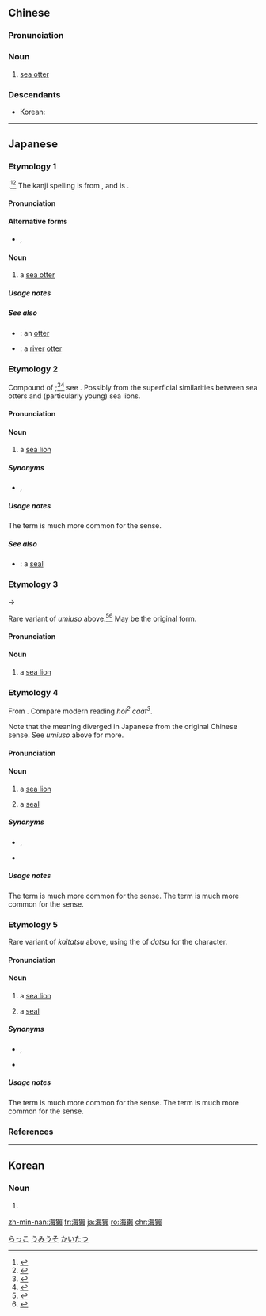 {{also|海獭}}
==Chinese==
{{zh-forms|s=海獭}}

===Pronunciation===
{{zh-pron
|m=hǎitǎ,háitǎ
|c=hoi2 caat3
|cat=n
}}

===Noun===
{{zh-noun}}

# [[sea otter]]

===Descendants===
* Korean: {{ko-l|해달}}

{{zh-cat|Mustelids}}

----

==Japanese==

===Etymology 1===
{{ja-kanjitab|sort=らっこ|yomi=irr}}
{{bor|ja|ain|sort=らっこ|ラッコ|tr=rakko|t=otter}}.<ref name="KDJ">{{R:Kokugo Dai Jiten}}</ref><ref name="DJR">{{R:Daijirin}}</ref> The kanji spelling is from {{der|ja|sort=らっこ|zh|海獺}}, and is {{juku|sort=らっこ}}.

====Pronunciation====
{{ja-pron|yomi=irr|らっこ|acc=0|acc_ref=DJR|acc2=1|acc2_ref=DJR}}

====Alternative forms====
* {{l|ja|猟虎}}, {{l|ja|獺虎}}

====Noun====
{{ja-noun|らっこ|ラッコ}}

# a [[sea otter]]

=====Usage notes=====
{{U:ja:biology|ラッコ}}

=====See also=====
* {{ja-r|獺|うそ}}: an [[otter]] {{qualifier|usually refers to a river otter, but can also refer to a sea otter; ''rakko'' is more common for a sea otter}}
* {{ja-r|川獺|かわうそ}}: a [[river]] [[otter]]

===Etymology 2===
{{ja-kanjitab|うみ|うそ|yomi=k}}
Compound of {{compound|ja|sort=うみうそ|海|tr1=umi|t1=sea|獺|tr2=uso|t2=otter}};<ref name="KDJ">{{R:Kokugo Dai Jiten}}</ref><ref name="DJR">{{R:Daijirin}}</ref> see {{m|ja|川獺|tr=kawauso}}. Possibly from the superficial similarities between sea otters and (particularly young) sea lions.

====Pronunciation====
{{ja-pron|yomi=k|うみうそ|acc=0|acc_ref=DJR}}

====Noun====
{{ja-noun|うみうそ}}

# {{lb|ja|archaic|sort=うみうそ}} a [[sea lion]]

=====Synonyms=====
* {{ja-r|海驢|あしか}}, {{ja-r|葦鹿|あしか}}

=====Usage notes=====
The term {{m|ja|海驢|tr=ashika}} is much more common for the {{m|en|sea lion}} sense.

=====See also=====
* {{ja-r|海豹|あざらし}}: a [[seal]]

===Etymology 3===
{{ja-kanjitab|yomi=k|うみ|おそ}}
{{IPAchar|/umiwoso/}} → {{IPAchar|/umioso/}}

Rare variant of ''umiuso'' above.<ref name="KDJ">{{R:Kokugo Dai Jiten}}</ref><ref name="DJR">{{R:Daijirin}}</ref> May be the original form.

====Pronunciation====
{{ja-pron|yomi=k|うみおそ}}

====Noun====
{{ja-noun|うみおそ|hhira=うみをそ}}

# {{lb|ja|sort=うみおそ|rare}} a [[sea lion]]

===Etymology 4===
{{ja-kanjitab|かい|たつ|yomi=o}}

From {{etyl|ltc|ja|sort=かいたつ}} {{m|zh|海獺|tr=xoj<sup>X</sup> that|lit=sea + otter}}. Compare modern {{etyl|yue|-}} reading ''hoi<sup>2</sup> caat<sup>3</sup>''.

Note that the meaning diverged in Japanese from the original Chinese sense. See ''umiuso'' above for more.

====Pronunciation====
{{ja-pron|yomi=kanon|かいたつ}}

====Noun====
{{ja-noun|かいたつ}}

# {{lb|ja|sort=かいたつ|rare|zoology}} a [[sea lion]]
# {{lb|ja|sort=かいたつ|rare|zoology}} a [[seal]]

=====Synonyms=====
* {{sense|sea lion}} {{ja-r|海驢|あしか}}, {{ja-r|葦鹿|あしか}}
* {{sense|seal}} {{ja-r|海豹|あざらし}}

=====Usage notes=====
The term {{m|ja|海驢|tr=ashika}} is much more common for the {{m|en|sea lion}} sense. The term {{m|ja|海豹|tr=azarashi}} is much more common for the {{m|en|seal}} sense.

===Etymology 5===
{{ja-kanjitab|yomi=o|かい|だつ}}
Rare variant of ''kaitatsu'' above, using the {{m|ja|慣用音|tr=kan'yōon}} of ''datsu'' for the {{m|ja|獺}} character.

====Pronunciation====
{{ja-pron|yomi=o|かいだつ}}

====Noun====
{{ja-noun|かいたつ}}

# {{lb|ja|sort=かいたつ|very|_|rare|zoology}} a [[sea lion]]
# {{lb|ja|sort=かいたつ|very|_|rare|zoology}} a [[seal]]

=====Synonyms=====
* {{sense|sea lion}} {{ja-r|海驢|あしか}}, {{ja-r|葦鹿|あしか}}
* {{sense|seal}} {{ja-r|海豹|あざらし}}

=====Usage notes=====
The term {{m|ja|海驢|tr=ashika}} is much more common for the {{m|en|sea lion}} sense. The term {{m|ja|海豹|tr=azarashi}} is much more common for the {{m|en|seal}} sense.

===References===
<references/>

[[Category:ja:Mustelids|らっこ]]
[[Category:ja:Eared seals|うみうそ]]
[[Category:ja:Eared seals|かいたつ]]

----

==Korean==
{{ko-hanjatab}}

===Noun===
{{ko-noun|hangeul=해달|mr=haedal|y=hāytal}}

# {{hanja form of|해달|[[sea otter]]}}

[[zh-min-nan:海獺]]
[[fr:海獺]]
[[ja:海獺]]
[[ro:海獺]]
[[chr:海獺]]